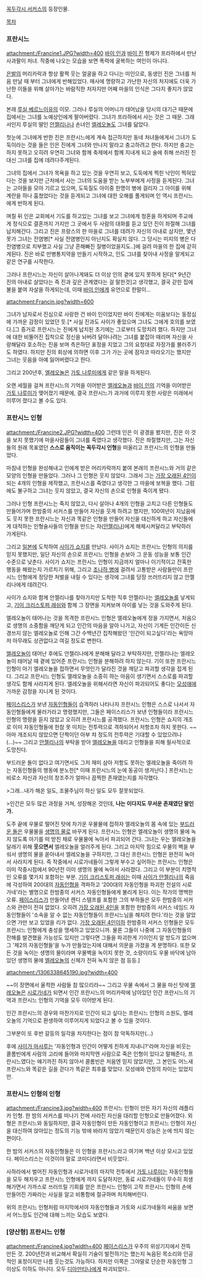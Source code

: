 [[꼭두각시 서커스]]의 등장인물.

[[목차]]

=== 프란시느 ===
attachment:/Francine1.JPG?width=400
[[바이 인]]과 [[바이 진]] 형제가 프라하에서 만난 사과팔이 처녀. 작중에 나오는 모습을 보면 폭력에 굴복하는 여인이 아니다.

[[은발]]의 머리카락과 항상 활짝 웃는 얼굴을 하고 다니는 미인으로, 동생인 진은 그녀를 처음 만날 때 부터 그녀에게 반해있었다. 매사에 명량하고 가난한 자신의 처지에도 더욱 가난한 이들을 위해 살아가는 바람직한 처자지만 어째 마을의 인식은 그다지 좋지가 않았다. 

본래 [[루실 베르느이유]]의 이모. 그러나 루실의 어머니가 태어났을 당시의 대기근 때문에 집에서는 그녀를 노예상인에게 팔아버렸다. 그녀가 프라하에서 사는 것은 그 때문. 그래서인지 루실의 딸인 [[안젤리나]]나 손녀인 [[엘레오놀]]도 그녀를 닮았다.

첫눈에 그녀에게 반한 진은 프란시느에게 계속 접근하지만 동네 처녀들에게서 그녀가 도둑이라는 것을 들은 인은 진에게 그녀와 만나지 말라고 충고하려고 한다. 하지만 충고는 하지 못하고 오히려 우연히 그녀와 함께 축제에서 함께 지내게 되고 술에 취해 쓰러진 진대신 그녀를 집에 데려다주게된다.

그녀의 집에서 그녀가 목욕을 하고 있는 것을 우연히 보고, 도둑에게 찍힌 낙인이 찍혀있다는 것을 보지만 근처에서 사는 그녀의 도움을 받는 노부부에게 사정을 듣게된다. 그녀는 고아들을 모아 기르고 있으며, 도둑질도 아이중 한명이 병에 걸리자 그 아이를 위해 계란을 하나 훔쳤었다는 것을 듣게되고 그녀에 대한 오해를 풀게되며 인 역시 프란시느에게 반하게 된다. 

며칠 뒤 인은 교회에서 기도를 하고있는 그녀를 보고 그녀에게 청혼을 하게되며 주교에게 정식으로 결혼까지 가지만 그 곳에서 두 사람의 대화를 듣고 있던 진이 좌절해 그녀를 납치해간다. 그리고 진은 프랑스의 한 마을로 그녀를 데려가 자신의 아내로 삼지만, 몇년 못가 그녀는 전염병[* 사실 전염병인지 아닌지도 확실치 않다. 그 당시는 미지의 병은 다 전염병으로 치부했고 사실 그냥 흔해빠진 질병이었을지도..]에 걸려 마을의 한 집에 갇히게된다. 진은 바로 만병통치약을 만들기 시작하고, 인도 그녀를 찾아내 사정을 알게되고 같은 연구를 시작한다.

그러나 프란시느는 자신이 살아나게돼도 더 이상 인의 곁에 있지 못하게 된다[* 9년간 진의 아내로 살았다는 즉 진과 깊은 관계였다는 걸 말한것]고 생각했고, 결국 갇힌 집에 불을 붙여 자살을 하게되는데, 이때 [[바이 인]]에게 유언으로 한말이...

attachment:Francin.jpg?width=600

그녀가 남자로서 진심으로 사랑한 건 바이 인이었지만 바이 진에게는 미움보다는 동정심에 가까운 감정이 있었던 듯.[* 사실 진과도 사이가 좋았으며 그녀도 그에게 호의를 보였다.]그 증거로 프란시느는 진에게 납치된 초기에는 그로부터 도망치려 했다. 하지만 그녀에 대한 비뚤어진 집착으로 정신을 놔버려 달아나려는 그녀를 붙잡아 때리며 자신을 사랑해달라 호소하는 진을 보며 측은하단 표정을 지었고 그의 요청대로 자장가를 불러주기도 하였다. 하지만 진의 회상에 의하면 이후 그가 가는 곳에 잠자코 따라오기는 했지만 그녀는 웃음을 아예 잃어버렸다고 한다. 

그리고 200년후, [[엘레오놀]]은 [[가토 나루미]]에게 같은 말을 하게된다. 

오랜 세월을 걸쳐 프란시느의 기억을 이어받은 [[엘레오놀]]과 [[바이 인]]의 기억을 이어받은 [[가토 나루미]]가 맺어졌기 때문에, 결국 프란시느가 과거에 이루지 못한 사랑은 미래에서 이루어 졌다고 볼 수도 있다.

=== 프란시느 인형 ===
attachment:/Francine2.JPG?width=400
그런데 인은 이 광경을 봤지만, 진은 이 것을 보지 못했기에 마을사람들이 그녀를 죽였다고 생각했다. 진은 좌절했지만, 그는 자신들의 원래 목표였던 '''스스로 움직이는 꼭두각시 인형'''을 떠올리고 프란시느의 인형을 만들었다.

마침내 인형을 완성해내고 인에게 받은 머리카락까지 붙여 본래의 프란시느와 거의 같은 모양의 인형을 만들었다. 그러나 그 인형은 웃지 않았다. 그래서 그는 [[가장 오래된 4인]]이 되는 4개의 인형을 제작했고, 프란시스를 죽였다고 생각한 그 마을에 보복을 했다. 그럼에도 불구하고 그녀는 웃지 않았고, 결국 자신의 손으로 인형을 죽이게 됐다.

그러나 인형 프란시느는 죽지 않았고, 다시 살아나 4개의 인형을 고치고 다른 인형들도 만들어가며 한밤중의 서커스를 만들어 자신을 웃게 하려고 했지만, 100여년이 지났음에도 웃지 못한 프란시느는 자신과 똑같은 인형을 만들어 자신을 대신하게 하고 자신들에게 대적하는 인형술사들의 인형을 만드는 자([[안젤리나]])에게 해체시켜달라고 부탁하러 가게된다.

그리고 [[일본]]에 도착하여 [[사이가 쇼지]]를 만났다. 사이가 쇼지는 프란시느 인형의 의지를 믿지 못했지만, 일단 자신의 손으로 프란시느 인형을 손보아 그 운동 성능을 보통 인간 수준으로 낮춘다. 사이가 쇼지는 프란시느 인형이 지금까지 얼마나 이기적이고 잔혹한 행동을 해왔는지 가르치기 위해, 그리고 [[조나하 병]]에 걸려서 고통받은 사람들만이 프란시느 인형에게 정당한 처벌을 내릴 수 있다는 생각에 그녀를 당장 쓰러뜨리지 않고 안젤리나에게 데려간다.

사이가 쇼지와 함께 안젤리나를 찾아가지만 도착한 직후 안젤리나는 [[엘레오놀]]를 낳게되고, [[기이 크리스토퍼 래쉬]]와 함께 그 장면을 지켜보며 아이를 낳는 것을 도와주게 된다.

엘레오놀이 태어나는 것을 목격한 프란시느 인형은 엘레오놀에게 정을 가지면서, 처음으로 생명의 소중함을 깨닫게 되고 인간의 마음을 알아 나가고, 자신이 기계든 인간이든 신경쓰지 않는 엘레오놀로 인해 그간 수백년간 집착해왔던 '인간이 되고싶다'라는 욕망마저 아무래도 상관없다고 여길 정도로 변한다.

[[엘레오놀]]이 태어난 후에도 안젤리나에게 분해해 달라고 부탁하지만, 안젤리나는 엘레오놀이 태어날 때 곁에 있어준 프란시느 인형을 분해하려 하지 않는다. 기이 또한 프란시느 인형이 아기 엘레오놀을 접하면서 무엇인가 달라진 것을 깨닫고 파괴할 생각을 접게 된다. 그리고 프란시느 인형도 엘레오놀을 소중히 하는 마음이 생기면서 스스로를 파괴할 생각도 함께 사라지게 된다. 엘레오놀을 위해서라면 자신이 파괴되어도 좋다는 [[모성애]]에 가까운 감정을 지니게 된 것이다.

[[페이스리스]]가 보낸 [[자동인형]]들이 습격하러 나타나자 프란시느 인형은 스스로 나서서 자동인형들에게 물러가라고 명령했지만, 그들은 페이스리스가 보낸 인형들이라 프란시느 인형의 명령을 듣지 않았고 오히려 프란시느를 공격했다. 프란시느 인형은 쇼지의 개조로 이미 자동인형들에 한참 못 미치는 전투력으로 격하되어서 저항조차 하지 못한다. ~~아마 개조되지 않았으면 단짝이던 아부 챠 정도의 전투력은 기대할 수 있었으려나(...)~~ 그리고 [[안젤리나]]의 부탁을 받아 [[엘레오놀]]을 데리고 인형들을 피해 필사적으로 도망친다.

부드러운 돌이 없다고 여기면서도 그저 재미 삼아 저항도 못하는 엘레오놀을 죽이려 하는 자동인형들의 행동에 분노한[* 이때 프란시느의 눈에 동공이 생겨난다.] 프란시느는 비로소 자신과 자신의 창조주가 얼마나 끔찍한 존재였는지를 자각했다.

>그래...내가 해온 일도, 조물주님이 하신 일도 모두 잘못되었다.

>인간은 모두 많은 과정을 거쳐, 성장해온 것인데, '''나는 이다지도 무서운 존재였단 말인가.''' 

도주 끝에 우물로 떨어진 탓에 차가운 우물물에 접하자 엘레오놀의 몸 속에 있는 [[부드러운 돌]]은 우물물을 [[생명의 물]]로 바꾸게 된다. 프란시느 인형은 엘레오놀이 생명의 물에 녹지 않도록 아기를 떠 받친 채로 우물물에 녹아서 파괴되어 간다. 그녀는 우는 엘레오놀을 달래기 위해 '''웃으면서''' 엘레오놀을 얼러주게 된다. 그리고 마지막 힘으로 우물의 벽을 부숴서 생명의 물을 쏟아내서 엘레오놀을 구하지만, 그 대신 프란시느 인형은 완전히 녹아서 사라지게 된다. 즉 작중에서 시로가네들이 그렇게 부수고 싶어하는 프란시느 인형은 이미 작중시점에서 90년전 이미 생명의 물에 녹아서 사라졌다. 
그리고 이 부분이 치명적인 오류를 몇가지 포함하는 부분.
[[기이 크리스토퍼 래쉬]]는 이때 [[사이가 안젤리나]]의 죽음에 각성하여 200대의 [[자동인형]]을 격파하고 '200대의 자동인형을 파괴한 전설의 시로가네'라는 별명으로 한밤중의 서커스 자동인형들에게 불리게 된다. 이는 작가의 명백한 오류. [[페이스리스]]가 만들어낸 캔디 스템프를 포함한 그의 부하들은 모두 한밤중의 서커스와 관련이 전혀 없었다. 오히려 [[가장 오래된 4인]]을 포함한 한밤중의 서커스 네임드 자동인형들이 '소속을 알 수 없는 자동인형들이 프란시느님을 해치려 한다.'라는 것을 알았으면 가만 보고 있었을 리가 없다. [[가장 오래된 4인]]이하 한밤중의 서커스 인형들은 모두 프란시느 인형에게 충성을 맹세하고 있었으니까. 물론 그들이 나중에 그 자동인형들의 잔해를 발견했을 가능성도 있지만 그렇다면 그들을 파괴한게 기이인지 알 방도가 없으며 그 '제2의 자동인형들'을 누가 만들었는지에 대해서 의문을 가졌을 게 분명하다. 또한 모든 것을 녹이는 생명의 물이라며 우물벽을 녹이지 못한 것, 소량이라도 우물 바닥에 남아있던 생명의 물에 [[엘레오놀]]의 신체가 전혀 녹지 않은 점 등등.]

attachment:/1306338645190.jpg?width=400

~~이 장면에서 울컥한 사람들 참 많으리라~~
그리고 우물 속에서 그 물을 마신 탓에 [[엘레오놀]]은 [[시로가네]]가 되면서 인간 프란시느의 머리카락에 남아있던 인간 프란시느의 기억과 프란시느 인형의 기억을 모두 이어받게 된다.

인간 프란시느의 경우와 마찬가지로 인간이 되고 싶다는 프란시느 인형의 소원도, 엘레오놀의 기억으로 환생하여 이루어지게 되었다고 볼 수 있을 것이다.

그부분이 또 후반 갈등의 일각을 차지한다는 점이 참 악독하지만(...)

후에 [[사이가 마사루]]는 '자동인형과 인간이 어떻게 친하게 지내니?'라며 자신을 비웃는 콜롬빈에게 사람의 고리에 들어와 마지막엔 사람으로 죽은 인형이 있다고 말해준다, 프란시느였다는 얘기까진 하지 않아서 콜롬빈은 처음엔 믿지 않았지만, 그 본인도 어느새 프란시느와 똑같은 길을 걷다가 똑같은 최후를 맞았다. 모성애와 연정의 차이는 있었지만.

=== 프란시느 인형의 인형 ===
attachment:/Francine3.jpg?width=400
프란시느 인형이 만든 자기 자신의 레플리카 인형. 한 밤의 서커스를 떠나기 전에 사라진 자신을 대리할 인형으로 만들어졌다. 외형은 프란시느와 동일하지만, 결국 자동인형이 만든 자동인형이고 프란시느 인형이 자신을 대신하여 앉아있는 정도의 기능 밖에 바라지 않았기 때문인지 성능은 눈에 띄지 않는 편이다.

한 밤의 서커스의 자동인형들은 이 인형을 프란시느라고 여기며 백년 이상 모시고 있었다. 페이스리스는 이것이야 말로 코미디라면서 비웃었다.

사하라에서 벌어진 자동인형과 시로가네의 마지막 전투에서 [[가토 나루미]]는 자동인형들을 모두 해치우고 프란시느 인형에게 까지 도달하지만, 동료 시로가네들이 무수히 희생해가면서 가까스로 쓰러뜨릴 기회를 얻은 프란시느 인형이 고작 프란시느 인형의 손에 만들어진 가짜라는 사실을 알고 비통함에 절규하며 처치해버린다.

위의 프란시느 인형처럼 마지막에서야 자동인형들과 가토와 시로가네들의 싸움을 보면서 어느정도 인간에 대해 느끼는 모습도 보였다.

=== [양산형] 프란시느 인형 ===
attachment:/Francine4.jpg?width=400
[[페이스리스]]가 우주의 위성기지에서 잔뜩 만든 것. 200년전과 비교해서 확실히 기술이 발전하기는 했는지 녹음된 목소리와 인공적인 표정이지만 나름 웃는것도 가능하다. 하지만 이쪽은 그야말로 단순한 자동인형 그 이상도 이하도 아니다. 모두 [[디아만티나]]에게 파괴되었다..
